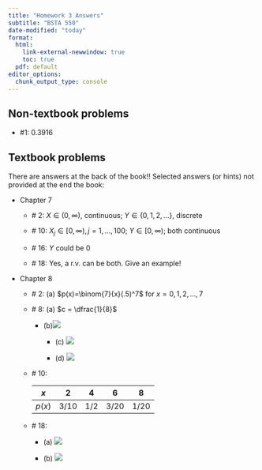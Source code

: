 ```yaml
---
title: "Homework 3 Answers"
subtitle: "BSTA 550"
date-modified: "today"
format: 
  html: 
    link-external-newwindow: true
    toc: true
  pdf: default 
editor_options: 
  chunk_output_type: console
---
```


## Non-textbook problems

-   #1: 0.3916

## Textbook problems

There are answers at the back of the book!! Selected answers (or hints) not provided at the end the book:

-   Chapter 7

    -   \# 2: $X\in(0,\infty)$, continuous; $Y\in\{0,1,2,\ldots\}$, discrete

    -   \# 10: $X_j\in[0,\infty),j=1,\ldots,100$; $Y\in[0,\infty)$; both continuous

    -   \# 16: $Y$ could be 0

    -   \# 18: Yes, a r.v. can be both. Give an example!

-   Chapter 8

    -   \# 2: (a) $p(x)=\binom{7}{x}(.5)^7$ for $x=0,1,2,\ldots,7$

    -   \# 8: (a) $c = \dfrac{1}{8}$     

        -   (b)![](images/HW_03_TB_8.8_B.png)

            -   \(c\) ![](images/HW_03_TB_8.8_C.png)     

            -   \(d\) ![](images/HW_03_TB_8.8_D.png)

    -   \# 10:

        ::: center
        |  $x$   |  2   |  4  |  6   |  8   |
        |:------:|:----:|:---:|:----:|:----:|
        | $p(x)$ | 3/10 | 1/2 | 3/20 | 1/20 |
        :::

    -   \# 18:

        -   \(a\) ![](images/HW_03_TB_8.18_A.png)

        -   \(b\) ![](images/HW_03_TB_8.18_B.png)

